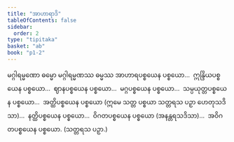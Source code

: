 ```yaml
---
title: "အာဟာရာဒိ"
tableOfContents: false
sidebar:
  order: 2
type: "tipitaka"
basket: "ab"
book: "p1-2"
---
```



<DynamicBreadcrumb />

<Division number="47" book="p1-2" e="ch" v="37" p="401">

<Paragraph number="2564" book="p1-2">
မဂ္ဂါရမ္မဏော ဓမ္မော မဂ္ဂါရမ္မဏဿ ဓမ္မဿ အာဟာရပစ္စယေန ပစ္စယော…  ဣန္ဒြိယပစ္စယေန ပစ္စယော…  ဈာနပစ္စယေန ပစ္စယော…  မဂ္ဂပစ္စယေန ပစ္စယော…  သမ္ပယုတ္တပစ္စယေန ပစ္စယော…  အတ္ထိပစ္စယေန ပစ္စယော (ဣမေ သတ္တ ပစ္စယာ သတ္တရသ ပဉှာ ဟေတုသဒိသာ)…  နတ္ထိပစ္စယေန ပစ္စယော…  ဝိဂတပစ္စယေန ပစ္စယော (အနန္တရသဒိသာ)…  အဝိဂတပစ္စယေန ပစ္စယော. (သတ္တရသ ပဉှာ.)
</Paragraph>
</Division>